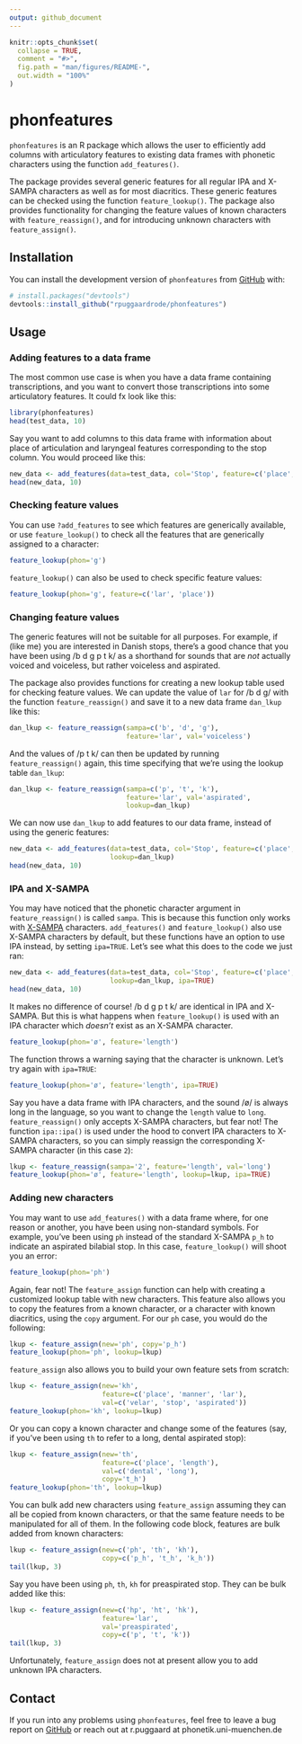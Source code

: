 ```yaml
---
output: github_document
---
```


<!-- README.md is generated from README.Rmd. Please edit that file -->

```r
knitr::opts_chunk$set(
  collapse = TRUE,
  comment = "#>",
  fig.path = "man/figures/README-",
  out.width = "100%"
)
```

# phonfeatures

<!-- badges: start -->
<!-- badges: end -->

`phonfeatures` is an R package which allows the user to efficiently add columns with 
articulatory features to existing data frames with phonetic characters using
the function `add_features()`. 

The package provides several generic features for all regular IPA and X-SAMPA
characters as well as for most diacritics. These generic features can be checked
using the function `feature_lookup()`. The package also provides functionality
for changing the feature values of known characters with `feature_reassign()`,
and for introducing unknown characters with `feature_assign()`.

## Installation

You can install the development version of `phonfeatures` from [GitHub](https://github.com/) with:

``` r
# install.packages("devtools")
devtools::install_github("rpuggaardrode/phonfeatures")
```

## Usage

### Adding features to a data frame

The most common use case is when you have a data frame containing transcriptions,
and you want to convert those transcriptions into some articulatory features.
It could fx look like this:

```r
library(phonfeatures)
head(test_data, 10)
```

Say you want to add columns to this data frame with information about place of
articulation and laryngeal features corresponding to the stop column. You
would proceed like this:

```r
new_data <- add_features(data=test_data, col='Stop', feature=c('place', 'lar'))
head(new_data, 10)
```

### Checking feature values

You can use `?add_features` to see which features are generically available,
or use `feature_lookup()` to check all the features that are generically assigned
to a character:

```r
feature_lookup(phon='g')
```

`feature_lookup()` can also be used to check specific feature values:

```r
feature_lookup(phon='g', feature=c('lar', 'place'))
```

### Changing feature values

The generic features will not be suitable for all purposes. For example, if
(like me) you are interested in Danish stops, there's a good chance that you have
been using /b d g p t k/ as a shorthand for sounds that are *not* actually
voiced and voiceless, but rather voiceless and aspirated. 

The package also provides functions for creating a new lookup table used for checking
feature values. We can update the value of `lar` for /b d g/
with the function `feature_reassign()`
and save it to a new data frame `dan_lkup` like this:

```r
dan_lkup <- feature_reassign(sampa=c('b', 'd', 'g'), 
                             feature='lar', val='voiceless')
```

And the values of /p t k/ can then be updated by running `feature_reassign()`
again, this time specifying that we're using the lookup table `dan_lkup`:

```r
dan_lkup <- feature_reassign(sampa=c('p', 't', 'k'), 
                             feature='lar', val='aspirated',
                             lookup=dan_lkup)
```

We can now use `dan_lkup` to add features to our data frame, instead of using
the generic features:

```r
new_data <- add_features(data=test_data, col='Stop', feature=c('place', 'lar'),
                         lookup=dan_lkup)
head(new_data, 10)
```

### IPA and X-SAMPA

You may have noticed that the phonetic character argument in `feature_reassign()`
is called `sampa`. This is because this function only works with [X-SAMPA](https://en.wikipedia.org/wiki/X-SAMPA)
characters. `add_features()` and `feature_lookup()` also use X-SAMPA characters 
by default, but these functions have an option to use IPA instead, by setting
`ipa=TRUE`. Let's see what this does to the code we just ran:

```r
new_data <- add_features(data=test_data, col='Stop', feature=c('place', 'lar'),
                         lookup=dan_lkup, ipa=TRUE)
head(new_data, 10)
```

It makes no difference of course! /b d g p t k/ are identical in IPA and X-SAMPA.
But this is what happens when `feature_lookup()` is used with an IPA character
which *doesn't* exist as an X-SAMPA character.

```r
feature_lookup(phon='ø', feature='length')
```

The function throws a warning saying that the character is unknown. Let's try again
with `ipa=TRUE`:

```r
feature_lookup(phon='ø', feature='length', ipa=TRUE)
```

Say you have a data frame with IPA characters, and the sound /ø/ is always long
in the language, so you want to change the `length` value to `long`.
`feature_reassign()` only accepts X-SAMPA characters, but fear not!
The function `ipa::ipa()` is used under the hood to convert IPA characters
to X-SAMPA characters, so you can simply reassign the corresponding X-SAMPA
character (in this case `2`):

```r
lkup <- feature_reassign(sampa='2', feature='length', val='long')
feature_lookup(phon='ø', feature='length', lookup=lkup, ipa=TRUE)
```

### Adding new characters

You may want to use `add_features()` with a data frame where, for one reason
or another, you have been using non-standard symbols. For example, you've been 
using `ph` instead of the standard X-SAMPA `p_h` to indicate an aspirated bilabial
stop. In this case, `feature_lookup()` will shoot you an error:

```r
feature_lookup(phon='ph')
```

Again, fear not! The `feature_assign` function can help with creating
a customized lookup table with new characters. 
This feature also allows you to copy the features from a known character, or 
a character with known diacritics, using the `copy` argument. For our `ph` case,
you would do the following:

```r
lkup <- feature_assign(new='ph', copy='p_h')
feature_lookup(phon='ph', lookup=lkup)
```

`feature_assign` also allows you to build your own feature sets from scratch:

```r
lkup <- feature_assign(new='kh',
                       feature=c('place', 'manner', 'lar'),
                       val=c('velar', 'stop', 'aspirated'))
feature_lookup(phon='kh', lookup=lkup)
```

Or you can copy a known character and change some of the features (say, if 
you've been using `th` to refer to a long, dental aspirated stop):

```r
lkup <- feature_assign(new='th',
                       feature=c('place', 'length'),
                       val=c('dental', 'long'),
                       copy='t_h')
feature_lookup(phon='th', lookup=lkup)
```

You can bulk add new characters using `feature_assign` assuming they can all
be copied from known characters, or that the same feature needs to be manipulated
for all of them. In the following code block, features are bulk added from 
known characters:

```r
lkup <- feature_assign(new=c('ph', 'th', 'kh'),
                       copy=c('p_h', 't_h', 'k_h'))
tail(lkup, 3)
```

Say you have been using `ph`, `th`, `kh` for preaspirated stop. They can be 
bulk added like this:

```r
lkup <- feature_assign(new=c('hp', 'ht', 'hk'),
                       feature='lar',
                       val='preaspirated',
                       copy=c('p', 't', 'k'))
tail(lkup, 3)
```

Unfortunately, `feature_assign` does not at present allow you to add unknown
IPA characters.

## Contact

If you run into any problems using `phonfeatures`, feel free to leave a bug
report on [GitHub](https://github.com/rpuggaardrode/phonfeatures) or reach out 
at r.puggaard at phonetik.uni-muenchen.de
